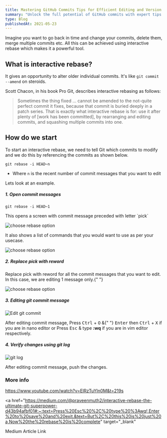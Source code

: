 ```yaml
---
title: Mastering GitHub Commits Tips for Efficient Editing and Version Control
summary: "Unlock the full potential of GitHub commits with expert tips and techniques for efficient editing and version control. Dive into tutorials, best practices, and tools to enhance your commit workflow and maintain a clean and organized repository history."
type: Blog
publishedAt: 2021-05-23
---
```


Imagine you want to go back in time and change your commits, delete them, merge multiple commits etc.
All this can be achieved using interactive rebase which makes it a powerful tool.

## What is interactive rebase?

It gives an opportunity to alter older individual commits.
It's like `git commit --amend` on steroids.

Scott Chacon, in his book Pro Git, describes interactive rebasing as follows: <blockquote>Sometimes the thing fixed … cannot be amended to the not-quite perfect commit it fixes, because that commit is buried deeply in a patch series. That is exactly what interactive rebase is for: use it after plenty of [work has been committed], by rearranging and editing commits, and squashing multiple commits into one.</blockquote>

## How do we start

To start an interactive rebase, we need to tell Git which commits to modify and we do this by referencing the commits as shown below.

```
git rebase -i HEAD~n
```

- Where `n` is the recent number of commit messages that you want to edit

Lets look at an example.

##### 1. Open commit messages

```
git rebase -i HEAD~1
```

<p>This opens a screen with commit message preceded with letter `pick`</p>

![choose rebase option](/assets/edit-commit-msg/pick.png)

It also shows a list of commands that you would want to use as per your usecase.

![choose rebase option](/assets/edit-commit-msg/cmds.png)

##### 2. Replace pick with reword

<p>
  Replace pick with reword for all the commit messages that you want to edit. In
  this case, we are editing 1 message only.{" "}
</p>

![choose rebase option](/assets/edit-commit-msg/reword.png)

##### 3. Editing git commit message

![Edit git commit](/assets/edit-commit-msg/edit-commit.png)

<p>
  After editing commit message, Press <kbd>Ctrl</kbd> + <kbd>O</kbd> &{" "}
  <kbd>Enter</kbd> then <kbd>Ctrl</kbd> + <kbd>X</kbd> if you are in nano editor
  or Press <kbd>Esc</kbd> & type <b>:wq</b> if you are in vim editor
  respectively.
</p>

##### 4. Verify changes using git log

![git log](/assets/edit-commit-msg/log.png)

<p>After editing commit message, push the changes.</p>

### More info

<a href="https://www.youtube.com/watch?v=ElRzTuYln0M&t=219s" target="_blank">
  https://www.youtube.com/watch?v=ElRzTuYln0M&t=219s
</a>
<br />

<a
  href="https://medium.com/@praveenmuth2/interactive-rebase-the-ultimate-git-superpower-d43b94afbf01#:~:text=Press%20Esc%20%2C%20type%20%3Awq!,Enter%20to%20save%20and%20exit.&text=But%2C%20this%20is%20just%20a,Now%20the%20rebase%20is%20complete"
  target="_blank"
>
  Medium Article Link
</a>
